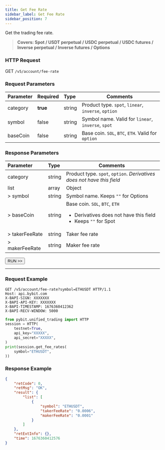 ```yaml
---
title: Get Fee Rate
sidebar_label: Get Fee Rate
sidebar_position: 7
---
```

Get the trading fee rate.
> **Covers: Spot / USDT perpetual / USDC perpetual / USDC futures / Inverse perpetual / Inverse futures / Options**

### HTTP Request
GET `/v5/account/fee-rate`

### Request Parameters
| Parameter | Required | Type | Comments|
|:----- |:-------|:-----|------ |
|category |**true** |string |Product type. `spot`, `linear`, `inverse`, `option`|
|symbol |false |string |Symbol name. Valid for `linear`, `inverse`, `spot`|
|baseCoin |false |string |Base coin. `SOL`, `BTC`, `ETH`. Valid for `option`|

### Response Parameters
| Parameter | Type | Comments|
|:----- |:-----|----- |
|category |string |Product type. `spot`, `option`. _Derivatives does not have this field_  |
|list |array |Object |
|> symbol |string |Symbol name. Keeps `""` for Options|
|> baseCoin |string |Base coin. `SOL`, `BTC`, `ETH` <ul><li>Derivatives does not have this field</li><li>Keeps `""` for Spot</li></ul>|
|> takerFeeRate |string |Taker fee rate|
|> makerFeeRate |string |Maker fee rate|

<a href="/api-explorer/v5/account/fee-rate"><Button>RUN >></Button></a>

---

### Request Example

<Tabs groupId="programming-languages">
<TabItem value="http" label="HTTP">

```http
GET /v5/account/fee-rate?symbol=ETHUSDT HTTP/1.1
Host: api.bybit.com
X-BAPI-SIGN: XXXXXXX
X-BAPI-API-KEY: XXXXXXX
X-BAPI-TIMESTAMP: 1676360412362
X-BAPI-RECV-WINDOW: 5000
```

</TabItem>
<TabItem value="python" label="Python">

```python
from pybit.unified_trading import HTTP
session = HTTP(
    testnet=True,
    api_key="XXXXX",
    api_secret="XXXXX",
)
print(session.get_fee_rates(
    symbol="ETHUSDT",
))
```

</TabItem>
</Tabs>

### Response Example

```json
{
    "retCode": 0,
    "retMsg": "OK",
    "result": {
        "list": [
            {
                "symbol": "ETHUSDT",
                "takerFeeRate": "0.0006",
                "makerFeeRate": "0.0001"
            }
        ]
    },
    "retExtInfo": {},
    "time": 1676360412576
}
```
